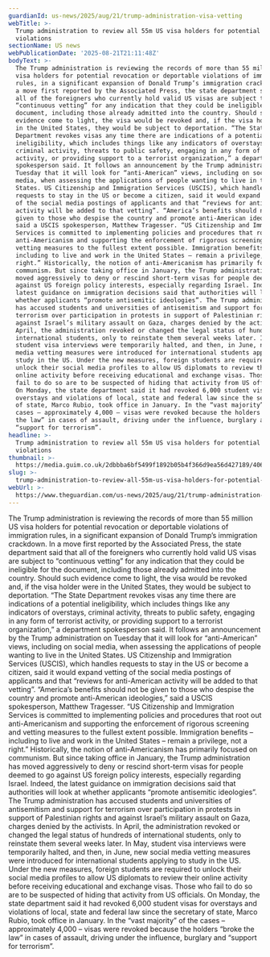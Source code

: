 ```yaml
---
guardianId: us-news/2025/aug/21/trump-administration-visa-vetting
webTitle: >-
  Trump administration to review all 55m US visa holders for potential rule
  violations
sectionName: US news
webPublicationDate: '2025-08-21T21:11:48Z'
bodyText: >-
  The Trump administration is reviewing the records of more than 55 million US
  visa holders for potential revocation or deportable violations of immigration
  rules, in a significant expansion of Donald Trump’s immigration crackdown. In
  a move first reported by the Associated Press, the state department said that
  all of the foreigners who currently hold valid US visas are subject to
  “continuous vetting” for any indication that they could be ineligible for the
  document, including those already admitted into the country. Should such
  evidence come to light, the visa would be revoked and, if the visa holder were
  in the United States, they would be subject to deportation. “The State
  Department revokes visas any time there are indications of a potential
  ineligibility, which includes things like any indicators of overstays,
  criminal activity, threats to public safety, engaging in any form of terrorist
  activity, or providing support to a terrorist organization,” a department
  spokesperson said. It follows an announcement by the Trump administration on
  Tuesday that it will look for “anti-American” views, including on social
  media, when assessing the applications of people wanting to live in the United
  States. US Citizenship and Immigration Services (USCIS), which handles
  requests to stay in the US or become a citizen, said it would expand vetting
  of the social media postings of applicants and that “reviews for anti-American
  activity will be added to that vetting”. “America’s benefits should not be
  given to those who despise the country and promote anti-American ideologies,”
  said a USCIS spokesperson, Matthew Tragesser. “US Citizenship and Immigration
  Services is committed to implementing policies and procedures that root out
  anti-Americanism and supporting the enforcement of rigorous screening and
  vetting measures to the fullest extent possible. Immigration benefits –
  including to live and work in the United States – remain a privilege, not a
  right.” Historically, the notion of anti-Americanism has primarily focused on
  communism. But since taking office in January, the Trump administration has
  moved aggressively to deny or rescind short-term visas for people deemed to go
  against US foreign policy interests, especially regarding Israel. Indeed, the
  latest guidance on immigration decisions said that authorities will look at
  whether applicants “promote antisemitic ideologies”. The Trump administration
  has accused students and universities of antisemitism and support for
  terrorism over participation in protests in support of Palestinian rights and
  against Israel’s military assault on Gaza, charges denied by the activists. In
  April, the administration revoked or changed the legal status of hundreds of
  international students, only to reinstate them several weeks later. In May,
  student visa interviews were temporarily halted, and then, in June, new social
  media vetting measures were introduced for international students applying to
  study in the US. Under the new measures, foreign students are required to
  unlock their social media profiles to allow US diplomats to review their
  online activity before receiving educational and exchange visas. Those who
  fail to do so are to be suspected of hiding that activity from US officials.
  On Monday, the state department said it had revoked 6,000 student visas for
  overstays and violations of local, state and federal law since the secretary
  of state, Marco Rubio, took office in January. In the “vast majority” of the
  cases – approximately 4,000 – visas were revoked because the holders “broke
  the law” in cases of assault, driving under the influence, burglary and
  “support for terrorism”.
headline: >-
  Trump administration to review all 55m US visa holders for potential rule
  violations
thumbnail: >-
  https://media.guim.co.uk/2dbbba6bf5499f1892b05b4f366d9ea56d427189/406_0_3780_3024/500.jpg
slug: >-
  trump-administration-to-review-all-55m-us-visa-holders-for-potential-rule-violations
webUrl: >-
  https://www.theguardian.com/us-news/2025/aug/21/trump-administration-visa-vetting
---
```

The Trump administration is reviewing the records of more than 55 million US visa holders for potential revocation or deportable violations of immigration rules, in a significant expansion of Donald Trump’s immigration crackdown. In a move first reported by the Associated Press, the state department said that all of the foreigners who currently hold valid US visas are subject to “continuous vetting” for any indication that they could be ineligible for the document, including those already admitted into the country. Should such evidence come to light, the visa would be revoked and, if the visa holder were in the United States, they would be subject to deportation. “The State Department revokes visas any time there are indications of a potential ineligibility, which includes things like any indicators of overstays, criminal activity, threats to public safety, engaging in any form of terrorist activity, or providing support to a terrorist organization,” a department spokesperson said. It follows an announcement by the Trump administration on Tuesday that it will look for “anti-American” views, including on social media, when assessing the applications of people wanting to live in the United States. US Citizenship and Immigration Services (USCIS), which handles requests to stay in the US or become a citizen, said it would expand vetting of the social media postings of applicants and that “reviews for anti-American activity will be added to that vetting”. “America’s benefits should not be given to those who despise the country and promote anti-American ideologies,” said a USCIS spokesperson, Matthew Tragesser. “US Citizenship and Immigration Services is committed to implementing policies and procedures that root out anti-Americanism and supporting the enforcement of rigorous screening and vetting measures to the fullest extent possible. Immigration benefits – including to live and work in the United States – remain a privilege, not a right.” Historically, the notion of anti-Americanism has primarily focused on communism. But since taking office in January, the Trump administration has moved aggressively to deny or rescind short-term visas for people deemed to go against US foreign policy interests, especially regarding Israel. Indeed, the latest guidance on immigration decisions said that authorities will look at whether applicants “promote antisemitic ideologies”. The Trump administration has accused students and universities of antisemitism and support for terrorism over participation in protests in support of Palestinian rights and against Israel’s military assault on Gaza, charges denied by the activists. In April, the administration revoked or changed the legal status of hundreds of international students, only to reinstate them several weeks later. In May, student visa interviews were temporarily halted, and then, in June, new social media vetting measures were introduced for international students applying to study in the US. Under the new measures, foreign students are required to unlock their social media profiles to allow US diplomats to review their online activity before receiving educational and exchange visas. Those who fail to do so are to be suspected of hiding that activity from US officials. On Monday, the state department said it had revoked 6,000 student visas for overstays and violations of local, state and federal law since the secretary of state, Marco Rubio, took office in January. In the “vast majority” of the cases – approximately 4,000 – visas were revoked because the holders “broke the law” in cases of assault, driving under the influence, burglary and “support for terrorism”.
